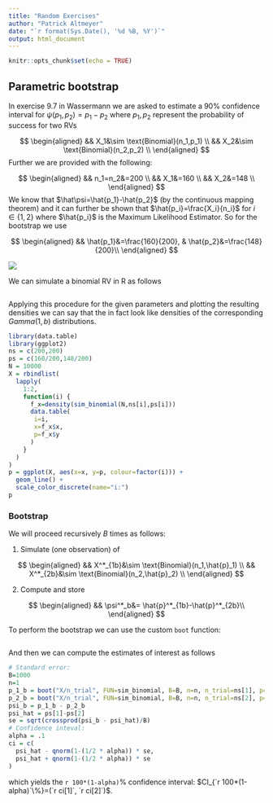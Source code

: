 ```yaml
---
title: "Random Exercises"
author: "Patrick Altmeyer"
date: "`r format(Sys.Date(), '%d %B, %Y')`"
output: html_document
---
```


```r
knitr::opts_chunk$set(echo = TRUE)
```

## Parametric bootstrap

In exercise 9.7 in Wassermann we are asked to estimate a 90% confidence interval for $\psi(p_1,p_2)=p_1-p_2$ where $p_1,p_2$ represent the probability of success for two RVs

$$
\begin{aligned}
&& X_1&\sim \text{Binomial}(n_1,p_1) \\
&& X_2&\sim \text{Binomial}(n_2,p_2) \\
\end{aligned}
$$
Further we are provided with the following:

$$
\begin{aligned}
&& n_1=n_2&=200 \\
&& X_1&=160 \\
&& X_2&=148 \\
\end{aligned}
$$
We know that $\hat\psi=\hat{p_1}-\hat{p_2}$ (by the continuous mapping theorem) and it can further be shown that $\hat{p_i}=\frac{X_i}{n_i}$ for $i\in\{1,2\}$ where $\hat{p_i}$ is the Maximum Likelihood Estimator. So for the bootstrap we use

$$
\begin{aligned}
&& \hat{p_1}&=\frac{160}{200}, & \hat{p_2}&=\frac{148}{200}\\
\end{aligned}
$$


![](www/mle_binomial.png)

We can simulate a binomial RV in R as follows

```r
```

Applying this procedure for the given parameters and plotting the resulting densities we can say that the in fact look like densities of the corresponding $Gamma(1,b)$ distributions. 

```r
library(data.table)
library(ggplot2)
ns = c(200,200)
ps = c(160/200,148/200)
N = 10000
X = rbindlist(
  lapply(
    1:2,
    function(i) {
      f_x=density(sim_binomial(N,ns[i],ps[i]))
      data.table(
       i=i,
       x=f_x$x,
       p=f_x$y
      )
    }
  )
)
p = ggplot(X, aes(x=x, y=p, colour=factor(i))) +
  geom_line() +
  scale_color_discrete(name="i:")
p
```

### Bootstrap

We will proceed recursively $B$ times as follows:

1. Simulate (one observation) of

$$
\begin{aligned}
&& X^*_{1b}&\sim \text{Binomial}(n_1,\hat{p}_1) \\
&& X^*_{2b}&\sim \text{Binomial}(n_2,\hat{p}_2) \\
\end{aligned}
$$

2. Compute and store

$$
\begin{aligned}
&& \psi^*_b&= \hat{p}^*_{1b}-\hat{p}^*_{2b}\\
\end{aligned}
$$


To perform the bootstrap we can use the custom `boot` function:

```r
```

And then we can compute the estimates of interest as follows

```r
# Standard error:
B=1000
n=1
p_1_b = boot("X/n_trial", FUN=sim_binomial, B=B, n=n, n_trial=ns[1], p=ps[1])
p_2_b = boot("X/n_trial", FUN=sim_binomial, B=B, n=n, n_trial=ns[2], p=ps[2])
psi_b = p_1_b - p_2_b
psi_hat = ps[1]-ps[2]
se = sqrt(crossprod(psi_b - psi_hat)/B)
# Confidence inteval:
alpha = .1
ci = c(
  psi_hat - qnorm(1-(1/2 * alpha)) * se,
  psi_hat + qnorm(1-(1/2 * alpha)) * se
)
```

which yields the `r 100*(1-alpha)`% confidence interval: $CI_{`r 100*(1-alpha)`\%}=(`r ci[1]`, `r ci[2]`)$. 
